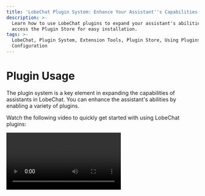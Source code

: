 ```yaml
---
title: 'LobeChat Plugin System: Enhance Your Assistant''s Capabilities'
description: >-
  Learn how to use LobeChat plugins to expand your assistant's abilities and
  access the Plugin Store for easy installation.
tags: >-
  LobeChat, Plugin System, Extension Tools, Plugin Store, Using Plugins, Plugin
  Configuration
---
```

# Plugin Usage

The plugin system is a key element in expanding the capabilities of assistants in LobeChat. You can enhance the assistant's abilities by enabling a variety of plugins.

Watch the following video to quickly get started with using LobeChat plugins:

<Video height={840} src="https://github.com/lobehub/lobe-chat/assets/28616219/94d4c312-1699-4e24-8782-138883678c9e" />

## Plugin Store

You can access the Plugin Store by navigating to "Extension Tools" -> "Plugin Store" in the session toolbar.

<Image alt="Plugin Store S1" height={472} src="https://github.com/lobehub/lobe-chat/assets/28616219/ab4e60d0-1293-49ac-8798-cb29b3b789e6" />

The Plugin Store allows you to directly install and use plugins within LobeChat.

<Image alt="Plugin Store S2" height={612} src="https://github.com/lobehub/lobe-chat/assets/28616219/d7a5d821-116f-4be6-8a1a-38d81a5ea0ea" />

## Using Plugins

After installing a plugin, simply enable it under the current assistant to use it.

<Image alt="Using Plugins" height={472} src="https://github.com/lobehub/lobe-chat/assets/28616219/76ab1ae7-a4f9-4285-8ebd-45b90251aba1" />

## Plugin Configuration

Some plugins may require specific configurations, such as API keys.

After installing a plugin, you can click on "Settings" to enter the plugin's settings and fill in the required configurations:

<Image alt="Plugin Configuration S1" height={472} src="https://github.com/lobehub/lobe-chat/assets/28616219/10eb3023-4528-4b06-8092-062e7b3865cc" />

<Image alt="Plugin Configuration S2" height={472} src="https://github.com/lobehub/lobe-chat/assets/28616219/ab2e4c25-4b11-431b-9266-442d8b14cb41" />
